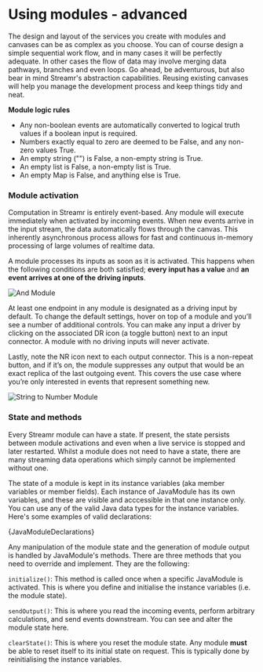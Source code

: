 



# Using modules - advanced 
The design and layout of the services you create with modules and canvases can be as complex as you choose. You can of course design a simple sequential work flow, and in many cases it will be perfectly adequate. In other cases the flow of data may involve merging data pathways, branches and even loops. Go ahead, be adventurous, but also bear in mind Streamr's abstraction capabilities. Reusing existing canvases will help you manage the development process and keep things tidy and neat.

<Warning>

**Module logic rules**

- Any non-boolean events are automatically converted to logical truth values if a boolean input is required. 
- Numbers exactly equal to zero are deemed to be False, and any non-zero values True.
- An empty string ("") is False, a non-empty string is True. 
- An empty list is False, a non-empty list is True. 
- An empty Map is False, and anything else is True.

</Warning>

### Module activation
Computation in Streamr is entirely event-based. Any module will execute immediately when activated by incoming events. When new events arrive in the input stream, the data automatically flows through the canvas. This inherently asynchronous process allows for fast and continuous in-memory processing of large volumes of realtime data.

A module processes its inputs as soon as it is activated. This happens when the following conditions are both satisfied; **every input has a value** and **an event arrives at one of the driving inputs**.

<Image
  src={AndModule}
  highResSrc={AndModule2x}
  alt="And Module"
  className={docsStyles.darkBg}
/>

At least one endpoint in any module is designated as a driving input by default. To change the default settings, hover on top of a module and you’ll see a number of additional controls. You can make any input a driver by clicking on the associated DR icon (a toggle button) next to an input connector. A module with no driving inputs will never activate.

Lastly, note the NR icon next to each output connector. This is a non-repeat button, and if it’s on, the module suppresses any output that would be an exact replica of the last outgoing event. This covers the use case where you’re only interested in events that represent something new.

<Image
  src={StringToNumberModule}
  highResSrc={StringToNumberModule2x}
  alt="String to Number Module"
  className={docsStyles.darkBg}
/>

### State and methods
Every Streamr module can have a state. If present, the state persists between module activations and even when a live service is stopped and later restarted. Whilst a module does not need to have a state, there are many streaming data operations which simply cannot be implemented without one.

The state of a module is kept in its instance variables (aka member variables or member fields). Each instance of JavaModule has its own variables, and these are visible and acccessible in that one instance only. You can use any of the valid Java data types for the instance variables. Here's some examples of valid declarations:

<CodeSnippet language="java" showLineNumbers wrapLines>{JavaModuleDeclarations}</CodeSnippet>

Any manipulation of the module state and the generation of module output is handled by JavaModule's methods. There are three methods that you need to override and implement. They are the following:

`initialize()`: This method is called once when a specific JavaModule is activated. This is where you define and initialise the instance variables (i.e. the module state).

`sendOutput()`: This is where you read the incoming events, perform arbitrary calculations, and send events downstream. You can see and alter the module state here.

`clearState()`: This is where you reset the module state. Any module **must** be able to reset itself to its initial state on request. This is typically done by reinitialising the instance variables.
